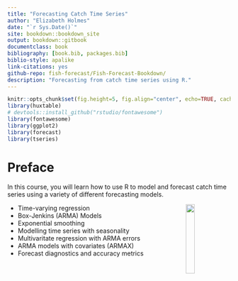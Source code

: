 ```yaml
--- 
title: "Forecasting Catch Time Series"
author: "Elizabeth Holmes"
date: "`r Sys.Date()`"
site: bookdown::bookdown_site
output: bookdown::gitbook
documentclass: book
bibliography: [book.bib, packages.bib]
biblio-style: apalike
link-citations: yes
github-repo: fish-forecast/Fish-Forecast-Bookdown/
description: "Forecasting from catch time series using R."
---
```


```r
knitr::opts_chunk$set(fig.height=5, fig.align="center", echo=TRUE, cache=FALSE)
library(huxtable)
# devtools::install_github("rstudio/fontawesome")
library(fontawesome)
library(ggplot2)
library(forecast)
library(tseries)
```

# Preface {-}

In this course, you will learn how to use R to model and forecast catch time series using a variety of different forecasting models. 

<img style="float: right" src="https://rverse-tutorials.github.io/Fish-Forecast-Training-Course/images/fish-forecast.jpg" width=20%>

- Time-varying regression
- Box-Jenkins (ARMA) Models
- Exponential smoothing
- Modelling time series with seasonality
- Multivaritate regression with ARMA errors
- ARMA models with covariates (ARMAX)
- Forecast diagnostics and accuracy metrics
